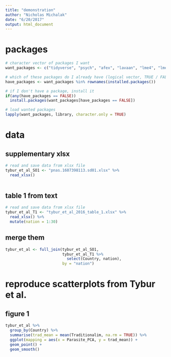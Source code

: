 ```yaml
---
title: "demonstration"
author: "Nicholas Michalak"
date: "6/20/2017"
output: html_document
---
```


# packages

```r
# character vector of packages I want
want_packages <- c("tidyverse", "psych", "afex", "lavaan", "lme4", "lmerTest", "readxl")

# which of these packages do I already have (logical vector, TRUE / FALSE)
have_packages <- want_packages %in% rownames(installed.packages())

# if I don't have a package, install it
if(any(have_packages == FALSE))
  install.packages(want_packages[have_packages == FALSE])

# load wanted packages
lapply(want_packages, library, character.only = TRUE)

```

# data

## supplementary xlsx

```r
# read and save data from xlsx file
tybur_et_al_SO1 <- "pnas.1607398113.sd01.xlsx" %>%
  read_xlsx()
  
```

## table 1 from text

```r
# read and save data from xlsx file
tybur_et_al_T1 <- "tybur_et_al_2016_table_1.xlsx" %>%
  read_xlsx() %>%
  mutate(nation = 1:30)
```

## merge them

```r
tybur_et_al <- full_join(tybur_et_al_SO1,
                         tybur_et_al_T1 %>%
                           select(Country, nation),
                         by = "nation")
```

# reproduce scatterplots from Tybur et al.

## figure 1

```r
tybur_et_al %>%
  group_by(Country) %>%
  summarise(trad_mean = mean(Traditionalim, na.rm = TRUE)) %>%
  ggplot(mapping = aes(x = Parasite_PCA, y = trad_mean)) +
  geom_point() +
  geom_smooth()
```

